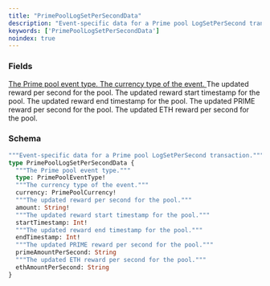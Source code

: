 ```yaml
---
title: "PrimePoolLogSetPerSecondData"
description: "Event-specific data for a Prime pool LogSetPerSecond transaction."
keywords: ['PrimePoolLogSetPerSecondData']
noindex: true
---
```


### Fields

<a href="/api-reference/types/primepooleventtype">
  <ResponseField name="type" type="PrimePoolEventType!" required>
    The Prime pool event type.
  </ResponseField>
</a>

<a href="/api-reference/types/primepoolcurrency">
  <ResponseField name="currency" type="PrimePoolCurrency!" required>
    The currency type of the event.
  </ResponseField>
</a>

<ResponseField name="amount" type="String!" required>
  The updated reward per second for the pool.
</ResponseField>

<ResponseField name="startTimestamp" type="Int!" required>
  The updated reward start timestamp for the pool.
</ResponseField>

<ResponseField name="endTimestamp" type="Int!" required>
  The updated reward end timestamp for the pool.
</ResponseField>

<ResponseField name="primeAmountPerSecond" type="String">
  The updated PRIME reward per second for the pool.
</ResponseField>

<ResponseField name="ethAmountPerSecond" type="String">
  The updated ETH reward per second for the pool.
</ResponseField>

### Schema


```graphql 
"""Event-specific data for a Prime pool LogSetPerSecond transaction."""
type PrimePoolLogSetPerSecondData {
  """The Prime pool event type."""
  type: PrimePoolEventType!
  """The currency type of the event."""
  currency: PrimePoolCurrency!
  """The updated reward per second for the pool."""
  amount: String!
  """The updated reward start timestamp for the pool."""
  startTimestamp: Int!
  """The updated reward end timestamp for the pool."""
  endTimestamp: Int!
  """The updated PRIME reward per second for the pool."""
  primeAmountPerSecond: String
  """The updated ETH reward per second for the pool."""
  ethAmountPerSecond: String
}
```
